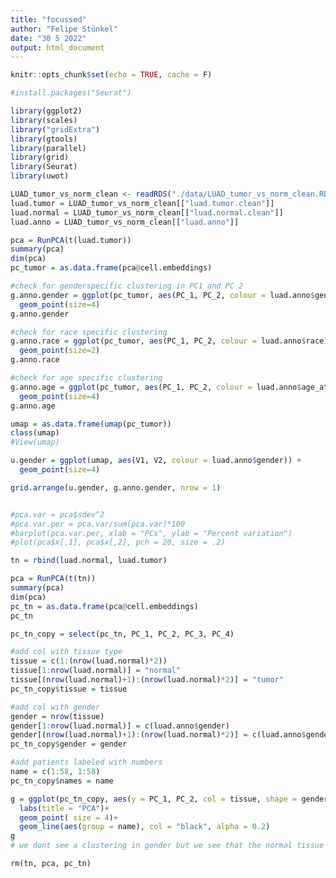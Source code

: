 ---
title: "focussed"
author: "Felipe Stünkel"
date: "30 5 2022"
output: html_document
---

```{r setup, include=FALSE}
knitr::opts_chunk$set(echo = TRUE, cache = F)
```

```{r load packages & data}
#install.packages("Seurat")

library(ggplot2)
library(scales)
library("gridExtra")
library(gtools)
library(parallel)
library(grid)
library(Seurat)
library(uwot)

LUAD_tumor_vs_norm_clean <- readRDS("./data/LUAD_tumor_vs_norm_clean.RDS")
luad.tumor = LUAD_tumor_vs_norm_clean[["luad.tumor.clean"]]
luad.normal = LUAD_tumor_vs_norm_clean[["luad.normal.clean"]]
luad.anno = LUAD_tumor_vs_norm_clean[["luad.anno"]]
```

```{r PCA with tumor genes}
pca = RunPCA(t(luad.tumor))
summary(pca)
dim(pca)
pc_tumor = as.data.frame(pca@cell.embeddings)

#check for genderspecific clustering in PC1 and PC 2
g.anno.gender = ggplot(pc_tumor, aes(PC_1, PC_2, colour = luad.anno$gender)) + 
  geom_point(size=4)
g.anno.gender

#check for race specific clustering
g.anno.race = ggplot(pc_tumor, aes(PC_1, PC_2, colour = luad.anno$race)) + 
  geom_point(size=2)
g.anno.race

#check for age specific clustering
g.anno.age = ggplot(pc_tumor, aes(PC_1, PC_2, colour = luad.anno$age_at_initial_pathologic_diagnosis)) + 
  geom_point(size=4)
g.anno.age

umap = as.data.frame(umap(pc_tumor))
class(umap)
#View(umap)

u.gender = ggplot(umap, aes(V1, V2, colour = luad.anno$gender)) + 
  geom_point(size=4)

grid.arrange(u.gender, g.anno.gender, nrow = 1)


#pca.var = pca$sdev^2
#pca.var.per = pca.var/sum(pca.var)*100
#barplot(pca.var.per, xlab = "PCs", ylab = "Percent variation")
#plot(pca$x[,1], pca$x[,2], pch = 20, size = .2)
```
```{r df with tumor and normal tissue}
tn = rbind(luad.normal, luad.tumor)

pca = RunPCA(t(tn))
summary(pca)
dim(pca)
pc_tn = as.data.frame(pca@cell.embeddings)
pc_tn

pc_tn_copy = select(pc_tn, PC_1, PC_2, PC_3, PC_4)

#add col with tissue type
tissue = c(1:(nrow(luad.normal)*2))
tissue[1:nrow(luad.normal)] = "normal"
tissue[(nrow(luad.normal)+1):(nrow(luad.normal)*2)] = "tumor"
pc_tn_copy$tissue = tissue

#add col with gender
gender = nrow(tissue)
gender[1:nrow(luad.normal)] = c(luad.anno$gender)
gender[(nrow(luad.normal)+1):(nrow(luad.normal)*2)] = c(luad.anno$gender)
pc_tn_copy$gender = gender

#add patients labeled with numbers
name = c(1:58, 1:58)
pc_tn_copy$names = name

g = ggplot(pc_tn_copy, aes(y = PC_1, PC_2, col = tissue, shape = gender))+
  labs(title = "PCA")+
  geom_point( size = 4)+
  geom_line(aes(group = name), col = "black", alpha = 0.2)
g
# we dont see a clustering in gender but we see that the normal tissue is clustered more narrowly than´the tumor tissue which can lead to believe that there could be subclasters

rm(tn, pca, pc_tn)
```


